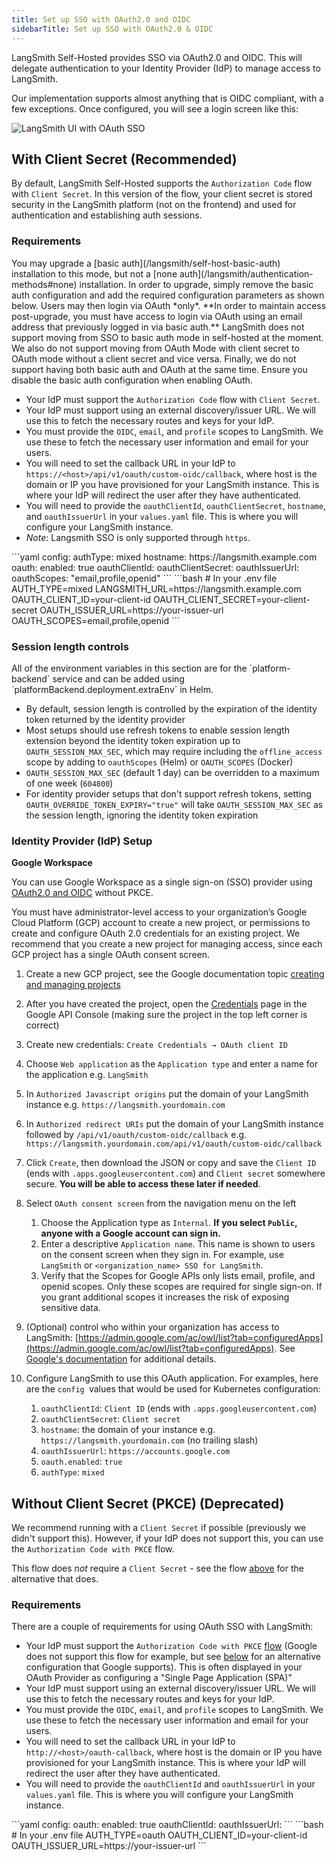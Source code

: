 ```yaml
---
title: Set up SSO with OAuth2.0 and OIDC
sidebarTitle: Set up SSO with OAuth2.0 & OIDC
---
```


LangSmith Self-Hosted provides SSO via OAuth2.0 and OIDC. This will delegate authentication to your Identity Provider (IdP) to manage access to LangSmith.

Our implementation supports almost anything that is OIDC compliant, with a few exceptions. Once configured, you will see a login screen like this:

![LangSmith UI with OAuth SSO](images/langsmith-ui-sso.png)

## With Client Secret (Recommended)

By default, LangSmith Self-Hosted supports the `Authorization Code` flow with `Client Secret`. In this version of the flow, your client secret is stored security in the LangSmith platform (not on the frontend) and used for authentication and establishing auth sessions.

### Requirements

<Note>
  You may upgrade a [basic auth](/langsmith/self-host-basic-auth) installation to this mode, but not a [none auth](/langsmith/authentication-methods#none) installation. In order to upgrade, simply remove the basic auth configuration and add the required configuration parameters as shown below. Users may then login via OAuth *only*. **In order to maintain access post-upgrade, you must have access to login via OAuth using an email address that previously logged in via basic auth.**
</Note>

<Warning>
  LangSmith does not support moving from SSO to basic auth mode in self-hosted at the moment. We also do not support moving from OAuth Mode with client secret to OAuth mode without a client secret and vice versa. Finally, we do not support having both basic auth and OAuth at the same time. Ensure you disable the basic auth configuration when enabling OAuth.
</Warning>

* Your IdP must support the `Authorization Code` flow with `Client Secret`.
* Your IdP must support using an external discovery/issuer URL. We will use this to fetch the necessary routes and keys for your IdP.
* You must provide the `OIDC`, `email`, and `profile` scopes to LangSmith. We use these to fetch the necessary user information and email for your users.
* You will need to set the callback URL in your IdP to `https://<host>/api/v1/oauth/custom-oidc/callback`, where host is the domain or IP you have provisioned for your LangSmith instance. This is where your IdP will redirect the user after they have authenticated.
* You will need to provide the `oauthClientId`, `oauthClientSecret`, `hostname`, and `oauthIssuerUrl` in your `values.yaml` file. This is where you will configure your LangSmith instance.
* *Note*: Langsmith SSO is only supported through `https`.

<Tabs>
  <Tab title="Helm">
    ```yaml
    config:
      authType: mixed
      hostname: https://langsmith.example.com
      oauth:
        enabled: true
        oauthClientId: <YOUR CLIENT ID>
        oauthClientSecret: <YOUR CLIENT SECRET>
        oauthIssuerUrl: <YOUR DISCOVERY URL>
        oauthScopes: "email,profile,openid"
    ```
  </Tab>
  <Tab title="Docker">
    ```bash
    # In your .env file
    AUTH_TYPE=mixed
    LANGSMITH_URL=https://langsmith.example.com
    OAUTH_CLIENT_ID=your-client-id
    OAUTH_CLIENT_SECRET=your-client-secret
    OAUTH_ISSUER_URL=https://your-issuer-url
    OAUTH_SCOPES=email,profile,openid
    ```
  </Tab>
</Tabs>

### Session length controls

<Note>
  All of the environment variables in this section are for the `platform-backend` service and can be added using `platformBackend.deployment.extraEnv` in Helm.
</Note>

* By default, session length is controlled by the expiration of the identity token returned by the identity provider
* Most setups should use refresh tokens to enable session length extension beyond the identity token expiration up to `OAUTH_SESSION_MAX_SEC`, which may require including the `offline_access` scope by adding to `oauthScopes` (Helm) or `OAUTH_SCOPES` (Docker)
* `OAUTH_SESSION_MAX_SEC` (default 1 day) can be overridden to a maximum of one week (`604800`)
* For identity provider setups that don't support refresh tokens, setting `OAUTH_OVERRIDE_TOKEN_EXPIRY="true"` will take `OAUTH_SESSION_MAX_SEC` as the session length, ignoring the identity token expiration

### Identity Provider (IdP) Setup

**Google Workspace**

You can use Google Workspace as a single sign-on (SSO) provider using [OAuth2.0 and OIDC](https://developers.google.com/identity/openid-connect/openid-connect) without PKCE.

<Note>
  You must have administrator-level access to your organization’s Google Cloud Platform (GCP) account to create a new project, or permissions to create and configure OAuth 2.0 credentials for an existing project. We recommend that you create a new project for managing access, since each GCP project has a single OAuth consent screen.
</Note>

1. Create a new GCP project, see the Google documentation topic [creating and managing projects](https://cloud.google.com/resource-manager/docs/creating-managing-projects)

2. After you have created the project, open the [Credentials](https://console.developers.google.com/apis/credentials) page in the Google API Console (making sure the project in the top left corner is correct)

3. Create new credentials: `Create Credentials → OAuth client ID`

4. Choose `Web application` as the `Application type` and enter a name for the application e.g. `LangSmith`

5. In `Authorized Javascript origins` put the domain of your LangSmith instance e.g. `https://langsmith.yourdomain.com`

6. In `Authorized redirect URIs` put the domain of your LangSmith instance followed by `/api/v1/oauth/custom-oidc/callback` e.g. `https://langsmith.yourdomain.com/api/v1/oauth/custom-oidc/callback`

7. Click `Create`, then download the JSON or copy and save the `Client ID` (ends with `.apps.googleusercontent.com`) and `Client secret` somewhere secure. **You will be able to access these later if needed**.

8. Select `OAuth consent screen` from the navigation menu on the left

   1. Choose the Application type as `Internal`. **If you select `Public`, anyone with a Google account can sign in.**
   2. Enter a descriptive `Application name`. This name is shown to users on the consent screen when they sign in. For example, use `LangSmith` or `<organization_name> SSO for LangSmith`.
   3. Verify that the Scopes for Google APIs only lists email, profile, and openid scopes. Only these scopes are required for single sign-on. If you grant additional scopes it increases the risk of exposing sensitive data.

9. (Optional) control who within your organization has access to LangSmith: [https://admin.google.com/ac/owl/list?tab=configuredApps](https://admin.google.com/ac/owl/list?tab=configuredApps). See [Google's documentation](https://support.google.com/a/answer/7281227?hl=en\&fl=1\&sjid=9554153972856467090-NA) for additional details.

10. Configure LangSmith to use this OAuth application. For examples, here are the `config `values that would be used for Kubernetes configuration:

    1. `oauthClientId`: `Client ID` (ends with `.apps.googleusercontent.com`)
    2. `oauthClientSecret`: `Client secret`
    3. `hostname`: the domain of your instance e.g. `https://langsmith.yourdomain.com` (no trailing slash)
    4. `oauthIssuerUrl`: `https://accounts.google.com`
    5. `oauth.enabled`: `true`
    6. `authType`: `mixed`

## Without Client Secret (PKCE) (Deprecated)

We recommend running with a `Client Secret` if possible (previously we didn't support this). However, if your IdP does not support this, you can use the `Authorization Code with PKCE` flow.

This flow does *not* require a `Client Secret` - see the flow [above](#with-secret) for the alternative that does.

### Requirements

There are a couple of requirements for using OAuth SSO with LangSmith:

* Your IdP must support the `Authorization Code with PKCE` [flow](https://www.oauth.com/oauth2-servers/pkce) (Google does not support this flow for example, but see [below](#with-secret) for an alternative configuration that Google supports). This is often displayed in your OAuth Provider as configuring a "Single Page Application (SPA)"
* Your IdP must support using an external discovery/issuer URL. We will use this to fetch the necessary routes and keys for your IdP.
* You must provide the `OIDC`, `email`, and `profile` scopes to LangSmith. We use these to fetch the necessary user information and email for your users.
* You will need to set the callback URL in your IdP to `http://<host>/oauth-callback`, where host is the domain or IP you have provisioned for your LangSmith instance. This is where your IdP will redirect the user after they have authenticated.
* You will need to provide the `oauthClientId` and `oauthIssuerUrl` in your `values.yaml` file. This is where you will configure your LangSmith instance.

<Tabs>
  <Tab title="Helm">
    ```yaml
    config:
      oauth:
        enabled: true
        oauthClientId: <YOUR CLIENT ID>
        oauthIssuerUrl: <YOUR DISCOVERY URL>
    ```
  </Tab>
  <Tab title="Docker">
    ```bash
    # In your .env file
    AUTH_TYPE=oauth
    OAUTH_CLIENT_ID=your-client-id
    OAUTH_ISSUER_URL=https://your-issuer-url
    ```
  </Tab>
</Tabs>
